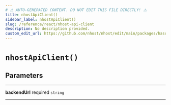 ```yaml
---
# ⚠️ AUTO-GENERATED CONTENT. DO NOT EDIT THIS FILE DIRECTLY! ⚠️
title: nhostApiClient()
sidebar_label: nhostApiClient()
slug: /reference/react/nhost-api-client
description: No description provided.
custom_edit_url: https://github.com/nhost/nhost/edit/main/packages/hasura-auth-js/src/utils/axios.ts#L6
---
```


# `nhostApiClient()`

## Parameters

---

**<span className="parameter-name">backendUrl</span>** <span className="optional-status">required</span> <code>string</code>

---
